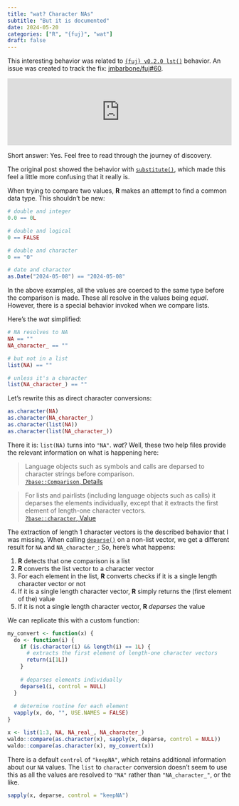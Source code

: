 ```yaml
---
title: "wat? Character NAs"
subtitle: "But it is documented"
date: 2024-05-20
categories: ["R", "{fuj}", "wat"]
draft: false
---
```


::: {.callout-note}
This interesting behavior was related to [`{fuj} v0.2.0 lst()`](https://github.com/jmbarbone/fuj/blob/v0.2.0/R/list.R) behavior.
An issue was created to track the fix: [jmbarbone/fuj#60](https://github.com/jmbarbone/fuj/issues/60).
:::

<iframe src="https://fosstodon.org/@barbone/112401680792851241/embed" class="mastodon-embed" style="max-width: 100%; border: 0" width="800" allowfullscreen="allowfullscreen"></iframe><script src="https://fosstodon.org/embed.js" async="async"></script>

Short answer: Yes.
Feel free to read through the journey of discovery.

The original post showed the behavior with [`substitute()`](https://rdrr.io/r/base/substitute.html), which made this feel a little more confusing that it really is.

When trying to compare two values, **R** makes an attempt to find a common data type.
This shouldn't be new:

```r
# double and integer
0.0 == 0L

# double and logical
0 == FALSE

# double and character
0 == "0"

# date and character
as.Date("2024-05-08") == "2024-05-08"
```

In the above examples, all the values are coerced to the same type before the comparison is made.
These all resolve in the values being _equal_.
However, there is a special behavior invoked when we compare lists.

Here's the _wat_ simplified:

```r
# NA resolves to NA
NA == ""
NA_character_ == ""

# but not in a list
list(NA) == ""

# unless it's a character
list(NA_character_) == ""
```

Let's rewrite this as direct character conversions:

```r
as.character(NA)
as.character(NA_character_)
as.character(list(NA))
as.character(list(NA_character_))
```

There it is: `list(NA)` turns into `"NA"`. 
_wat_?
Well, these two help files provide the relevant information on what is happening here:

> Language objects such as symbols and calls are deparsed to character strings before comparison.  
[`?base::Comparison`, Details](https://rdrr.io/r/base/Comparison.html)

> For lists and pairlists (including language objects such as calls) it deparses the elements individually, except that it extracts the first element of length-one character vectors.  
[`?base::character`, Value](https://rdrr.io/r/base/character.html)

The extraction of length 1 character vectors is the described behavior that I was missing.
When calling [`deparse()`](https://rdrr.io/r/base/deparse.html) on a non-list vector, we get a different result for `NA` and `NA_character_`:
So, here's what happens:

1. **R** detects that one comparison is a list
2. **R** converts the list vector to a character vector
3. For each element in the list, **R** converts checks if it is a single length character vector or not
4. If it is a single length character vector, **R** simply returns the (first element of the) value 
5. If it is not a single length character vector, **R** _deparses_ the value

We can replicate this with a custom function:

```r
my_convert <- function(x) {
  do <- function(i) {
    if (is.character(i) && length(i) == 1L) {
      # extracts the first element of length-one character vectors
      return(i[1L])
    }
    
    # deparses elements individually
    deparse1(i, control = NULL)
  }
  
  # determine routine for each element
  vapply(x, do, "", USE.NAMES = FALSE)
}

x <- list(1:3, NA, NA_real_, NA_character_)
waldo::compare(as.character(x), sapply(x, deparse, control = NULL))
waldo::compare(as.character(x), my_convert(x))
```

::: {.callout-tip}
There is a default `control` of `"keepNA"`, which retains additional information about our `NA` values.
The `list` to `character` conversion doesn't seem to use this as all the values are resolved to `"NA"` rather than `"NA_character_"`, or the like.

```r
sapply(x, deparse, control = "keepNA")
```
:::
